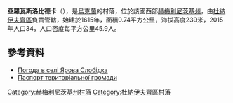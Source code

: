 {{coord|48|57|6|N|27|2|22|E|scale:100000|display=title}}

'''亞羅瓦斯洛比德卡'''（{{lang-uk|Ярова Слобідка}}），是[[烏克蘭|烏克蘭]]的村落，位於該國西部[[赫梅利尼茨基州|赫梅利尼茨基州]]，由[[杜納伊夫齊區|杜納伊夫齊區]]負責管轄，始建於1615年，面積0.74平方公里，海拔高度239米，2015年人口34，人口密度每平方公里45.9人。

==參考資料==
* [http://weather.in.ua/ua/hmel'nickaja/29635 Погода в селі Ярова Слобідка] {{Wayback|url=http://weather.in.ua/ua/hmel'nickaja/29635 |date=20160305083651 }}
* [https://web.archive.org/web/20160305083032/http://oblrada.km.ua/userfiles/%D0%9C%D0%B0%D0%BB%D0%BE%D0%BA%D1%83%D0%B6%D0%B5%D0%BB%D1%96%D0%B2%D1%81%D1%8C%D0%BA%D0%B0.doc Паспорт територіальної громади]

{{DEFAULTSORT:Ярова Слобідка}}
[[Category:赫梅利尼茨基州村落|Category:赫梅利尼茨基州村落]]
[[Category:杜納伊夫齊區村落|Category:杜納伊夫齊區村落]]


{{Khmelnytskyi-geo-stub}}